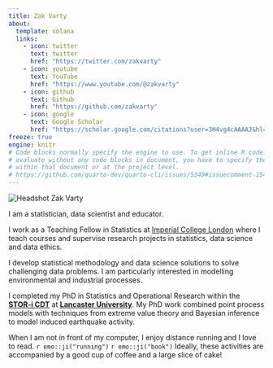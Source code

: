 ```yaml
---
title: Zak Varty
about:
  template: solana
  links:
    - icon: twitter
      text: twitter
      href: "https://twitter.com/zakvarty"
    - icon: youtube
      text: YouTube
      href: "https://www.youtube.com/@zakvarty"
    - icon: github
      text: Github
      href: "https://github.com/zakvarty"
    - icon: google
      text: Google Scholar 
      href: "https://scholar.google.com/citations?user=3H4vg4cAAAAJ&hl=en&oi=ao"
freeze: true
engine: knitr
# Code blocks normally specify the engine to use. To get inline R code to 
# evaluate without any code blocks in document, you have to specify the engine 
# within that document or at the project level.
# https://github.com/quarto-dev/quarto-cli/issues/5349#issuecomment-1543585217
---
```


<!-- jolla trestles _solana_ marquee broadside -->

:::{#hero-heading}

::: small_right
<img style = "border-radius: 3%;" src="assets/00_avatars/zv_c_grey-background.png" alt="Headshot Zak Varty">
:::

I am a statistician, data scientist and educator. 

I work as a Teaching Fellow in Statistics at [Imperial College London](https://www.imperial.ac.uk/statistics) where I teach courses and supervise research projects in statistics, data science and data ethics. 

I develop statistical methodology and data science solutions to solve challenging data problems. I am particularly interested in modelling environmental and industrial processes.

I completed my PhD in Statistics and Operational Research within the **[STOR-i CDT](https://www.lancaster.ac.uk/stor-i/)** at **[Lancaster University](https://www.lancaster.ac.uk/maths/)**. My PhD work combined point process models with techniques from extreme value theory and Bayesian inference to model induced earthquake activity.

When I am not in front of my computer, I enjoy distance running and I love to read. `r emo::ji("running")` `r emo::ji("book")` Ideally, these activities are accompanied by a good cup of coffee and a large slice of cake!



<!--Feel free to contact me if you have any questions!-->
:::
